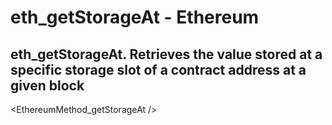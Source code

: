 # eth_getStorageAt - Ethereum

## eth_getStorageAt. Retrieves the value stored at a specific storage slot of a contract address at a given block


<EthereumMethod_getStorageAt />
